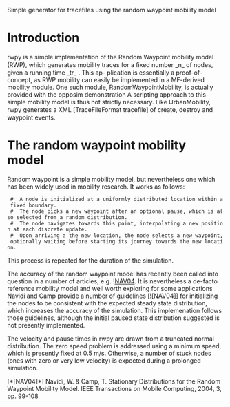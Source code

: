 Simple generator for tracefiles using the random waypoint mobility model

= Introduction =

rwpy is a simple implementation of the Random Waypoint
mobility model (RWP), which generates mobility traces for
a ﬁxed number _n_ of nodes, given a running time _tr_ . This ap-
plication is essentially a proof-of-concept, as RWP mobility
can easily be implemented in a MF-derived mobility module.
One such module, RandomWaypointMobility, is actually provided with the opposim demonstration
A scripting approach to this simple mobility model is thus
not strictly necessary. Like UrbanMobility, rwpy generates
a XML [TraceFileFormat traceﬁle] of create, destroy and waypoint events.

= The random waypoint mobility model =

Random waypoint is a simple mobility model, but nevertheless one which has been widely used in mobility research. It works as follows:
  #  A node is initialized at a uniformly distributed location within a fixed boundary.
  #  The node picks a new waypoint after an optional pause, which is also selected from a random distribution.
  #  The node navigates towards this point, interpolating a new position at each discrete update.
  #  Upon arriving a the new location, the node selects a new waypoint, optionally waiting before starting its journey towards the new location.
This process is repeated for the duration of the simulation.

The accuracy of the random waypoint model has recently been called into 
question in a number of articles, e.g. ![[NAV04]]. It is nevertheless a de-facto reference mobility model and well worth exploring for some applications
Navidi and Camp provide a number of guidelines [![NAV04]] for initializing the nodes to
be consistent with the expected steady state distribution, which increases the accuracy of the simulation. This implemenation follows those guidelines, although the initial paused state distribution suggested is not presently implemented.

The velocity and pause times in rwpy are drawn from a truncated normal distribution.
The zero speed problem is addressed using a minimum speed, which is presently
fixed at 0.5 m/s. Otherwise, a number of stuck nodes (ones with zero or very
low velocity) is expected during a prolonged simulation.

[*[NAV04]*] Navidi, W. & Camp, T. Stationary Distributions for the Random Waypoint Mobility Model. IEEE Transactions on Mobile Computing, 2004, 3, pp. 99-108